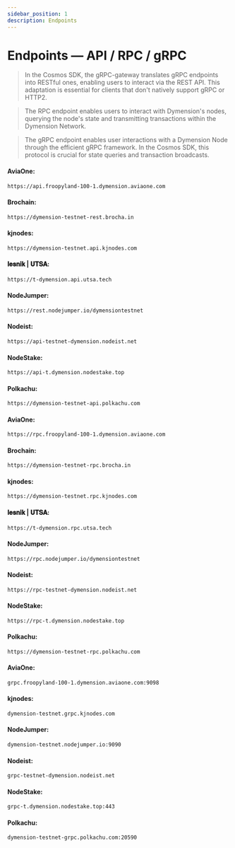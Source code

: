 ```yaml
---
sidebar_position: 1
description: Endpoints
---
```



# Endpoints — API / RPC / gRPC

> In the Cosmos SDK, the gRPC-gateway translates gRPC endpoints into RESTful ones, enabling users to interact via the REST API. This adaptation is essential for clients that don't natively support gRPC or HTTP2.

> The RPC endpoint enables users to interact with Dymension's nodes, querying the node's state and transmitting transactions within the Dymension Network.

> The gRPC endpoint enables user interactions with a Dymension Node through the efficient gRPC framework. In the Cosmos SDK, this protocol is crucial for state queries and transaction broadcasts.

<Tabs>
  <TabItem value="api" label="API" default>

#### AviaOne:
```bash 
https://api.froopyland-100-1.dymension.aviaone.com
```

#### Brochain: 
```bash 
https://dymension-testnet-rest.brocha.in
```

#### kjnodes:
```bash
https://dymension-testnet.api.kjnodes.com
```

#### 𝐥𝐞𝐬𝐧𝐢𝐤 | 𝐔𝐓𝐒𝐀:
```bash
https://t-dymension.api.utsa.tech
```

#### NodeJumper:
```bash
https://rest.nodejumper.io/dymensiontestnet
```

#### Nodeist:
```bash
https://api-testnet-dymension.nodeist.net
```

#### NodeStake:
```bash
https://api-t.dymension.nodestake.top
```

#### Polkachu:
```bash
https://dymension-testnet-api.polkachu.com
```

  </TabItem>
  <TabItem value="rpc" label="RPC">

#### AviaOne:
```bash 
https://rpc.froopyland-100-1.dymension.aviaone.com
```

#### Brochain: 
```bash 
https://dymension-testnet-rpc.brocha.in
```

#### kjnodes:
```bash
https://dymension-testnet.rpc.kjnodes.com
```

#### 𝐥𝐞𝐬𝐧𝐢𝐤 | 𝐔𝐓𝐒𝐀:
```bash
https://t-dymension.rpc.utsa.tech
```

#### NodeJumper:
```bash
https://rpc.nodejumper.io/dymensiontestnet
```

#### Nodeist:
```bash
https://rpc-testnet-dymension.nodeist.net
```

#### NodeStake:
```bash
https://rpc-t.dymension.nodestake.top
```

#### Polkachu:
```bash
https://dymension-testnet-rpc.polkachu.com
```

  </TabItem>
  <TabItem value="grpc" label="gRPC">

#### AviaOne: 
```bash 
grpc.froopyland-100-1.dymension.aviaone.com:9098
```

#### kjnodes:
```bash
dymension-testnet.grpc.kjnodes.com
```

#### NodeJumper:
```bash
dymension-testnet.nodejumper.io:9090
```

#### Nodeist:
```bash
grpc-testnet-dymension.nodeist.net
```

#### NodeStake:
```bash
grpc-t.dymension.nodestake.top:443
```

#### Polkachu:
```bash
dymension-testnet-grpc.polkachu.com:20590
```

  </TabItem>
</Tabs>
